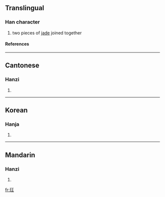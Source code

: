 ==Translingual==
===Han character===
{{Han char|rn=96|rad=玉|as=04|sn=8|four=1111<sub>4</sub>|canj=一土一土 (MGMG)}}
# two pieces of [[jade]] joined together
====References====
{{Han ref|kx=0728.140|dkj=20871|dj=1140.130|hdz=21103.010|uh=73A8|ud=29608|bh=AAB2|bd=43698}}

----
==Cantonese==
===Hanzi===
{{yue-hanzi|jyut=|y=gok3}}
# {{defn|Cantonese}}

----
==Korean==
===Hanja===
{{ko-hanja|hangeul=[[각]], [[곡]]|eumhun=|rv=gak, gok|mr=kak, kok|y=kak, kok}}
# {{defn|Korean}}

----
==Mandarin==
===Hanzi===
{{cmn-hanzi|pin=[[jué]] (jue2)|wg=chüeh<sup>2</sup>}}
# {{defn|Mandarin}}

[[fr:玨]]